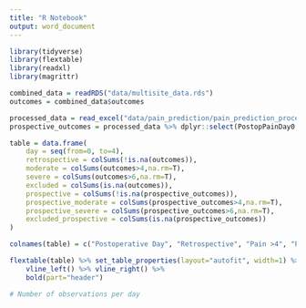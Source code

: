 ```yaml
---
title: "R Notebook"
output: word_document
---
```


```r
library(tidyverse)
library(flextable)
library(readxl)
library(magrittr)

combined_data = readRDS("data/multisite_data.rds")
outcomes = combined_data$outcomes

processed_data = read_excel("data/pain_prediction/pain_prediction_processed_data.xlsx")
prospective_outcomes = processed_data %>% dplyr::select(PostopPainDay0, PostopPainDay1, PostopPainDay2, PostopPainDay3, PostopPainDay4)
```

```r
table = data.frame(
    day = seq(from=0, to=4),
    retrospective = colSums(!is.na(outcomes)),
    moderate = colSums(outcomes>4,na.rm=T),
    severe = colSums(outcomes>6,na.rm=T),
    excluded = colSums(is.na(outcomes)),
    prospective = colSums(!is.na(prospective_outcomes)),
    prospective_moderate = colSums(prospective_outcomes>4,na.rm=T),
    prospective_severe = colSums(prospective_outcomes>6,na.rm=T),
    excluded_prospective = colSums(is.na(prospective_outcomes))
)

colnames(table) = c("Postoperative Day", "Retrospective", "Pain >4", "Pain >6", "Excluded", "Prospective", "Pain >4 ", "Pain >6 ", "Excluded ")

flextable(table) %>% set_table_properties(layout="autofit", width=1) %>% vline(j=c(1, 5)) %>%
    vline_left() %>% vline_right() %>%
    bold(part="header")
```

```r
# Number of observations per day

```

